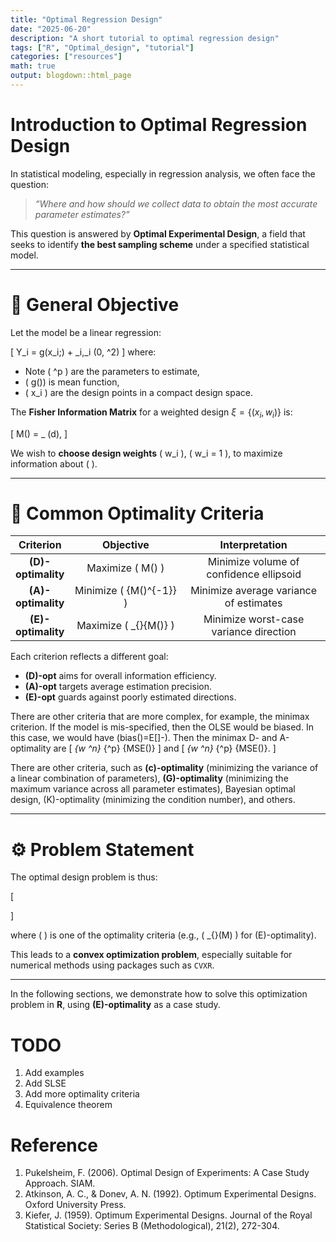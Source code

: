 ```yaml
---
title: "Optimal Regression Design"
date: "2025-06-20"
description: "A short tutorial to optimal regression design"
tags: ["R", "Optimal_design", "tutorial"]
categories: ["resources"]
math: true
output: blogdown::html_page
---
```


\newcommand{\R}{\mathbb{R}}
\newcommand{\f}{\boldsymbol{f}}
\newcommand{\bbeta}{\boldsymbol{\beta}}
\newcommand{\btheta}{\boldsymbol{\theta}}
\newcommand{\X}{\mathcal{X}}
\newcommand{\tr}{\operatorname{tr}}

# Introduction to Optimal Regression Design

In statistical modeling, especially in regression analysis, we often face the question:

> *"Where and how should we collect data to obtain the most accurate parameter estimates?"*

This question is answered by **Optimal Experimental Design**, a field that seeks to identify **the best sampling scheme** under a specified statistical model.

---

# 🎯 General Objective

Let the model be a linear regression:

\[
Y_i = g(x_i;\bbeta)  + \varepsilon_i,\quad \varepsilon_i \sim \mathcal{N}(0, \sigma^2)
\]
where:

  + Note \( \bbeta \in \R^p \) are the parameters to estimate,
  + \( g(\cdot)\) is mean function,
  + \( x_i \in \X \) are the design points in a compact design space.

The **Fisher Information Matrix** for a weighted design $\xi = \{(x_i, w_i)\}$ is:

\[
M(\xi) = \int_\X \frac{\partial g}{\partial \bbeta}\frac{\partial g}{\partial \bbeta^\top} \mu(d\xi),
\]

We wish to **choose design weights** \( w_i \geq 0 \), \( \sum w_i = 1 \), to maximize information about \( \bbeta \).

---

# 🧮 Common Optimality Criteria

| Criterion        |           Objective                |        Interpretation                       |
|:----------------:|:----------------------------------:|:--------------------------------------------:|
| **\(D\)-optimality** | Maximize \( \det M(\xi) \)         | Minimize volume of confidence ellipsoid     |
| **\(A\)-optimality** | Minimize \( \tr\{M(\xi)^{-1}\} \) | Minimize average variance of estimates |
| **\(E\)-optimality** | Maximize \( \lambda_{\min}\{M(\xi)\} \) | Minimize worst-case variance direction   |
Each criterion reflects a different goal:

  + **\(D\)-opt** aims for overall information efficiency.
  + **\(A\)-opt** targets average estimation precision.
  + **\(E\)-opt** guards against poorly estimated directions.

There are other criteria that are more complex, for example, the minimax criterion. If the model is mis-specified, then the OLSE would be biased. In this case, we would have \(bias(\hat{\bbeta})=E[\hat{\bbeta}]-\bbeta\). Then the minimax D- and A-optimality are
\[
  \min_{w \in \R^n} \max_{\bbeta \in \R^p} \log\det\{MSE(\hat{\bbeta})\}
\]
and 
\[
\min_{w \in \R^n} \max_{\bbeta \in \R^p} \tr\{MSE(\hat{\bbeta})\}.
\]

There are other criteria, such as **\(c\)-optimality** (minimizing the variance of a linear combination of parameters), **\(G\)-optimality** (minimizing the maximum variance across all parameter estimates), Bayesian optimal design, \(K\)-optimality (minimizing the condition number), and others.

---

# ⚙️ Problem Statement

The optimal design problem is thus:

\[
\begin{aligned}
&\max_{w \in \R^n} && \Phi\{M(w)\} \\
&\text{s.t.} && w_i \geq 0,\quad \sum_{i=1}^n w_i = 1
\end{aligned}
\]

where \( \Phi \) is one of the optimality criteria (e.g., \( \lambda_{\min}(M) \) for \(E\)-optimality).

This leads to a **convex optimization problem**, especially suitable for numerical methods using packages such as `CVXR`.

---

In the following sections, we demonstrate how to solve this optimization problem in **R**, using **\(E\)-optimality** as a case study.

# TODO

1. Add examples
2. Add SLSE
3. Add more optimality criteria
4. Equivalence theorem

# Reference 
1. Pukelsheim, F. (2006). Optimal Design of Experiments: A Case Study Approach. SIAM.
2. Atkinson, A. C., & Donev, A. N. (1992). Optimum Experimental Designs. Oxford University Press.
3. Kiefer, J. (1959). Optimum Experimental Designs. Journal of the Royal Statistical Society: Series B (Methodological), 21(2), 272-304.